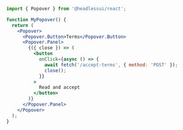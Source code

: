 ```jsx
import { Popover } from '@headlessui/react';

function MyPopover() {
  return (
    <Popover>
      <Popover.Button>Terms</Popover.Button>
      <Popover.Panel>
        {({ close }) => (
          <button
            onClick={async () => {
              await fetch('/accept-terms', { method: 'POST' });
              close();
            }}
          >
            Read and accept
          </button>
        )}
      </Popover.Panel>
    </Popover>
  );
}
```
